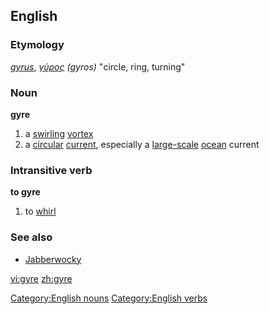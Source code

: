 {{wikipedia}}
==English==
===Etymology===
{{L.}} ''[[gyrus#Latin|gyrus]]'', {{Gr.}} ''[[γύρος]] (gyros)'' "circle, ring, turning"

===Noun===
'''gyre'''

# a [[swirling]] [[vortex]]
# a [[circular]] [[current]], especially a [[large-scale]] [[ocean]] current

===Intransitive verb===
'''to gyre'''
# to [[whirl]]

===See also===
*[[Jabberwocky]]

[[Category:English nouns]]
[[Category:English verbs]]

[[vi:gyre]]
[[zh:gyre]]